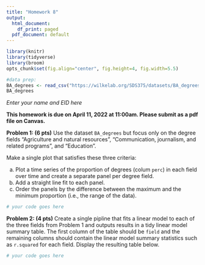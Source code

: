```yaml
---
title: "Homework 8"
output:
  html_document:
    df_print: paged
  pdf_document: default
---
```


```r
library(knitr)
library(tidyverse)
library(broom)
opts_chunk$set(fig.align="center", fig.height=4, fig.width=5.5)

#data prep:
BA_degrees <- read_csv("https://wilkelab.org/SDS375/datasets/BA_degrees.csv")
BA_degrees
```

*Enter your name and EID here*

**This homework is due on April 11, 2022 at 11:00am. Please submit as a pdf file on Canvas.**

**Problem 1: (6 pts)** Use the dataset `BA_degrees` but focus only on the degree fields "Agriculture and natural resources", "Communication, journalism, and related programs", and "Education". 

Make a single plot that satisfies these three criteria:

(a) Plot a time series of the proportion of degrees (colum `perc`) in each field over time and create a separate panel per degree field. 
(b) Add a straight line fit to each panel.
(c) Order the panels by the difference between the maximum and the minimum proportion (i.e., the range of the data).


```r
# your code goes here
```

**Problem 2: (4 pts)** 
Create a single pipline that fits a linear model to each of the three fields from Problem 1 and outputs results in a tidy linear model summary table. The first column of the table should be `field` and the remaining columns should contain the linear model summary statistics such as `r.squared` for each field. Display the resulting table below.

```r
# your code goes here
```









